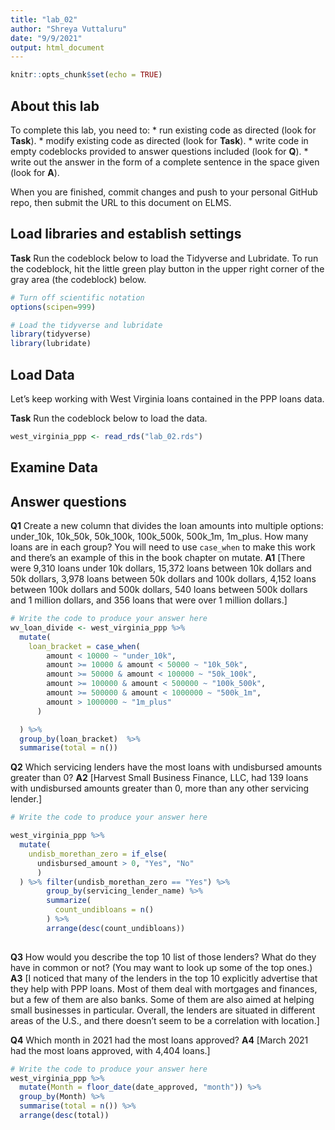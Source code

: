 ```yaml
---
title: "lab_02"
author: "Shreya Vuttaluru"
date: "9/9/2021"
output: html_document
---
```


```r
knitr::opts_chunk$set(echo = TRUE)
```

## About this lab

To complete this lab, you need to:
* run existing code as directed (look for **Task**).
* modify existing code as directed (look for **Task**).
* write code in empty codeblocks provided to answer questions included (look for **Q**).
* write out the answer in the form of a complete sentence in the space given (look for **A**).

When you are finished, commit changes and push to your personal GitHub repo, then submit the URL to this document on ELMS.

## Load libraries and establish settings

**Task** Run the codeblock below to load the Tidyverse and Lubridate. To run the codeblock, hit the little green play button in the upper right corner of the gray area (the codeblock) below.

```r
# Turn off scientific notation
options(scipen=999)

# Load the tidyverse and lubridate
library(tidyverse)
library(lubridate)
```

## Load Data

Let's keep working with West Virginia loans contained in the PPP loans data.  

**Task** Run the codeblock below to load the data.

```r
west_virginia_ppp <- read_rds("lab_02.rds")
```

## Examine Data

## Answer questions

**Q1** Create a new column that divides the loan amounts into multiple options: under_10k, 10k_50k, 50k_100k, 100k_500k, 500k_1m, 1m_plus. How many loans are in each group? You will need to use `case_when` to make this work and there's an example of this in the book chapter on mutate.
**A1** [There were 9,310 loans under 10k dollars, 15,372 loans between 10k dollars and 50k dollars, 3,978 loans between 50k dollars and 100k dollars, 4,152 loans between 100k dollars and 500k dollars, 540 loans between 500k dollars and 1 million dollars, and 356 loans that were over 1 million dollars.]

```r
# Write the code to produce your answer here
wv_loan_divide <- west_virginia_ppp %>%
  mutate(
    loan_bracket = case_when(
        amount < 10000 ~ "under_10k",
        amount >= 10000 & amount < 50000 ~ "10k_50k",
        amount >= 50000 & amount < 100000 ~ "50k_100k",
        amount >= 100000 & amount < 500000 ~ "100k_500k",
        amount >= 500000 & amount < 1000000 ~ "500k_1m",
        amount > 1000000 ~ "1m_plus"
      )

  ) %>%
  group_by(loan_bracket)  %>%
  summarise(total = n())

```

**Q2** Which servicing lenders have the most loans with undisbursed amounts greater than 0?
**A2** [Harvest Small Business Finance, LLC, had 139 loans with undisbursed amounts greater than 0, more than any other servicing lender.]

```r
# Write the code to produce your answer here

west_virginia_ppp %>% 
  mutate(
    undisb_morethan_zero = if_else(
      undisbursed_amount > 0, "Yes", "No"
      )
  ) %>% filter(undisb_morethan_zero == "Yes") %>%
        group_by(servicing_lender_name) %>% 
        summarize(
          count_undibloans = n()
        ) %>%
        arrange(desc(count_undibloans))
      

```

**Q3** How would you describe the top 10 list of those lenders? What do they have in common or not? (You may want to look up some of the top ones.)
**A3** [I noticed that many of the lenders in the top 10 explicitly advertise that they help with PPP loans. Most of them deal with mortgages and finances, but a few of them are also banks. Some of them are also aimed at helping small businesses in particular. Overall, the lenders are situated in different areas of the U.S., and there doesn't seem to be a correlation with location.]

**Q4** Which month in 2021 had the most loans approved?
**A4** [March 2021 had the most loans approved, with 4,404 loans.]

```r
# Write the code to produce your answer here
west_virginia_ppp %>%
  mutate(Month = floor_date(date_approved, "month")) %>%
  group_by(Month) %>%
  summarise(total = n()) %>%
  arrange(desc(total))
```
